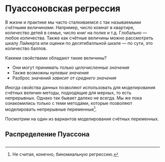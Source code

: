 # Пуассоновская регрессия {#poisson}

В жизни и практике мы часто сталкиваемся с так называемыми *счётными величинами*. Например, число комнат в квартире, количество детей в семье, число книг на полке и т.д. Глобально --- любое количества. Также как счётные величины можно рассмотреть шкалу Лайкерта или оценки по десятибалльной шкале --- по сути, это количество баллов.

Какими свойствами обладают такие величины?

* Они могут принимать *только целочисленные значения*
* Также возможны *нулевые значения*
* Разброс значений *зависит от среднего значения*

Иногда свойства данных позволяют использовать для моделирования счётных величин методы, подходящие для мерных, то есть непрерывных. Однако так бывает далеко не всегда. Мы же пока ознакомились только с теми методами, которые позволяют моделировать непрерывные переменные[^1].

[^1]: Не считая, конечно, биномиальную регрессию.

Посмотрим на один из вариантов моделирования счётных переменных.


## Распределение Пуассона



## 



